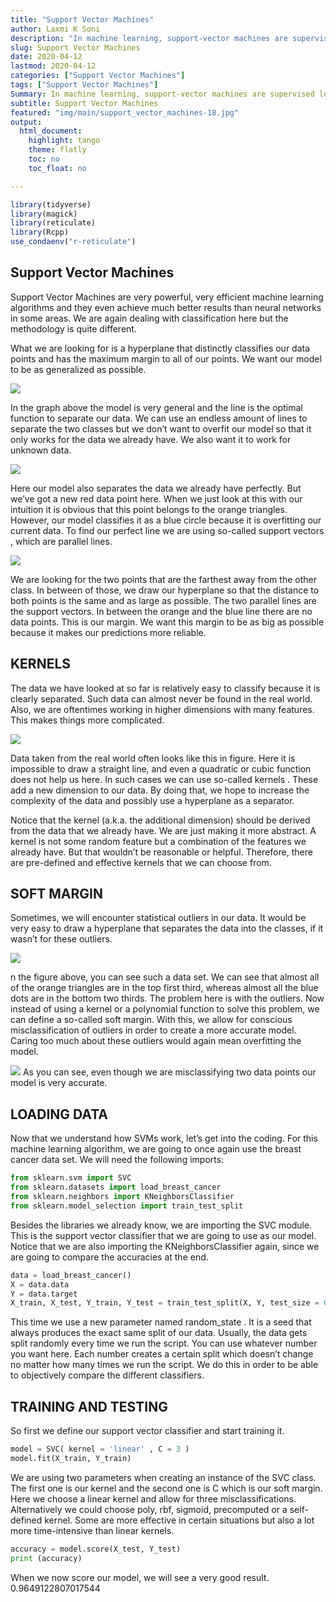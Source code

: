 ```yaml
---
title: "Support Vector Machines"
author: Laxmi K Soni 
description: "In machine learning, support-vector machines are supervised learning models with associated learning algorithms that analyze data used for classification and regression analysis."
slug: Support Vector Machines
date: 2020-04-12
lastmod: 2020-04-12
categories: ["Support Vector Machines"]
tags: ["Support Vector Machines"]
Summary: In machine learning, support-vector machines are supervised learning models with associated learning algorithms that analyze data used for classification and regression analysis.
subtitle: Support Vector Machines
featured: "img/main/support_vector_machines-18.jpg"
output:
  html_document:
    highlight: tango
    theme: flatly
    toc: no
    toc_float: no

---
```





```r
library(tidyverse)
library(magick)
library(reticulate)
library(Rcpp)
use_condaenv("r-reticulate")

```

## Support Vector Machines

Support Vector Machines  are very powerful, very efficient machine learning algorithms and they even achieve much better results than neural networks in some areas. We are again dealing with classification here but the methodology is quite different.

What we are looking for is a hyperplane that distinctly classifies our data points and has the maximum margin to all of our points. We want our model to be as generalized as possible.

![](/img/main/svm1.png)

In the graph above the model is very general and the line is the optimal function to separate our data. We can use an endless amount of lines to separate the two classes but we don’t want to overfit our model so that it only works for the data we already have. We also want it to work for unknown data.

![](/img/main/svm2.png)

Here our model also separates the data we already have perfectly. But we’ve got a new red data point here. When we just look at this with our intuition it is obvious that this point belongs to the orange triangles. However, our model classifies it as a blue circle because it is overfitting our current data.
To find our perfect line we are using so-called support vectors , which are parallel lines.

![](/img/main/svm3.png)

We are looking for the two points that are the farthest away from the other class. In between of those, we draw our hyperplane so that the distance to both points is the same and as large as possible. The two parallel lines are the support vectors. In between the orange and the blue line there are no data points. This is our margin. We want this margin to be as big as possible because it makes our predictions more reliable.

## KERNELS

The data we have looked at so far is relatively easy to classify because it is clearly separated. Such data can almost never be found in the real world. Also, we are oftentimes working in higher dimensions with many features. This makes things more complicated.

![](/img/main/svm4.png)

Data taken from the real world often looks like this in figure. Here it is impossible to draw a straight line, and even a quadratic or cubic function does not help us here. In such cases we can use so-called kernels . These add a new dimension to our data. By doing that, we hope to increase the complexity of the data and possibly use a hyperplane as a separator.

Notice that the kernel (a.k.a. the additional dimension) should be derived from the data that we already have. We are just making it more abstract. A kernel is not some random feature but a combination of the features we already have. But that wouldn’t be reasonable or helpful. Therefore, there are pre-defined and effective kernels that we can choose from.

## SOFT MARGIN

Sometimes, we will encounter statistical outliers in our data. It would be very easy to draw a hyperplane that separates the data into the classes, if it wasn’t for these outliers.

![](/img/main/svm5.png)

n the figure above, you can see such a data set. We can see that almost all of the orange triangles are in the top first third, whereas almost all the blue dots are in the bottom two thirds. The problem here is with the outliers.
Now instead of using a kernel or a polynomial function to solve this problem, we can define a so-called soft margin. With this, we allow for conscious misclassification of outliers in order to create a more accurate model. Caring too much about these outliers would again mean overfitting the model.

![](/img/main/svm6.png)
As you can see, even though we are misclassifying two data points our model is very accurate.

## LOADING DATA

Now that we understand how SVMs work, let’s get into the coding. For this machine learning algorithm, we are going to once again use the breast cancer data set. We will need the following imports:

```python
from sklearn.svm import SVC
from sklearn.datasets import load_breast_cancer
from sklearn.neighbors import KNeighborsClassifier
from sklearn.model_selection import train_test_split 
```

Besides the libraries we already know, we are importing the SVC module. This is the support vector classifier that we are going to use as our model. Notice that we are also importing the KNeighborsClassifier again, since we are going to compare the accuracies at the end.

```python
data = load_breast_cancer()
X = data.data
Y = data.target
X_train, X_test, Y_train, Y_test = train_test_split(X, Y, test_size = 0.1 , random_state = 30 )
```

This time we use a new parameter named random_state . It is a seed that always produces the exact same split of our data. Usually, the data gets split randomly every time we run the script. You can use whatever number you want here. Each number creates a certain split which doesn’t change no matter how many times we run the script. We do this in order to be able to objectively compare the different classifiers.

## TRAINING AND TESTING

So first we define our support vector classifier and start training it.

```python
model = SVC( kernel = 'linear' , C = 3 )
model.fit(X_train, Y_train)
```

We are using two parameters when creating an instance of the SVC class. The first one is our kernel and the second one is C which is our soft margin. Here we choose a linear kernel and allow for three misclassifications. Alternatively we could choose poly, rbf, sigmoid, precomputed or a self-defined kernel. Some are more effective in certain situations but also a lot more time-intensive than linear kernels.

```python
accuracy = model.score(X_test, Y_test)
print (accuracy)
```
When we now score our model, we will see a very good result.
0.9649122807017544
